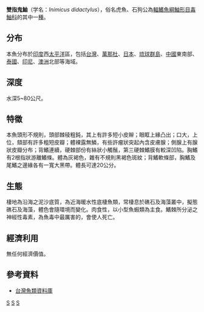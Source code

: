 {{Speciesbox 
| taxon = Inimicus didactylus
| image = Spiny Devilfish - Inimicus Didactylus.jpg
| status = NE
| status_system = IUCN3.1
| authority = [[Pallas|Pallas]], 1769
| synonyms = *''Scorpaena didactyla'' <small>Pallas, 1769</small>
}}

'''雙指鬼鮋'''（学名：''Inimicus didactylus''），俗名虎魚、石狗公為[[輻鰭魚綱|輻鰭魚綱]][[鮋形目|鮋形目]][[毒鮋科|毒鮋科]]的其中一[[種|種]]。

==分布==
本魚分布於[[印度|印度]]西[[太平洋|太平洋]]區，包括[[台灣|台灣]]、[[萬那杜|萬那杜]]、[[日本|日本]]、[[琉球群島|琉球群島]]、[[中國|中國]]東南部、[[泰國|泰國]]、[[印尼|印尼]]、[[澳洲|澳洲]]北部等海域。

==深度==
水深5~80公尺。

==特徵==
本魚頭形不規則，頭部棘稜粗鈍，其上有許多短小皮辮；眼眶上緣凸出；口大，上位，頦部有許多粗短皮瓣；體裸露無鱗，有些許瘤狀突起內含皮膚腺；側腺上有腺狀皮瓣分布；背鰭連續，硬棘部份有絲狀小觸鬚，第三硬棘鰭膜有較深凹陷。胸鰭有2根指狀游離鰭條。體為灰褐色，雜有不規則黑褐色斑紋；背鰭軟條部，胸鰭及尾鰭之邊緣各有一寬大黑帶。體長可達20公分。

==生態==
棲地為沿海之泥沙底質，為近海暖水性底棲魚類，常棲息於礁石及海藻叢中，擬態礁石及海藻，體色會隨環境而變化。肉食性，以小型魚蝦類為主食。鰭棘所分泌之神經性毒素，為魚毒中最厲害的，會使人死亡。

==經濟利用==
無任何經濟價值。

==參考資料==
* [http://fishdb.sinica.edu.tw/ 台灣魚類資料庫] {{Wayback|url=http://fishdb.sinica.edu.tw/ |date=20160304193340 }}
{{Taxonbar|from=Q538518}}

[[Category:鬼鮋屬|S]]
[[Category:有毒鱼类|S]]
[[Category:1769年描述的鱼类|S]]